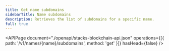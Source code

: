 ```yaml
---
title: Get name subdomains
sidebarTitle: Name subdomains
description: Retrieves the list of subdomains for a specific name.
full: true
---
```


<APIPage
  document="./openapi/stacks-blockchain-api.json"
  operations={[{ path: '/v1/names/{name}/subdomains', method: 'get' }]}
  hasHead={false}
/>
